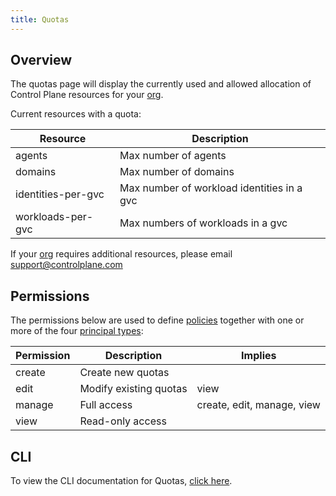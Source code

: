 ```yaml
---
title: Quotas
---
```


## Overview

The quotas page will display the currently used and allowed allocation of Control Plane resources for your [org](org).

Current resources with a quota:

| Resource           | Description                                |
| ------------------ | ------------------------------------------ |
| agents             | Max number of agents                       |
| domains            | Max number of domains                      |
| identities-per-gvc | Max number of workload identities in a gvc |
| workloads-per-gvc  | Max numbers of workloads in a gvc          |

If your [org](org) requires additional resources, please email [support@controlplane.com](mailto:support@controlplane.com)

## Permissions

The permissions below are used to define [policies](policy) together with one or more of the four [principal types](/concepts/principal_types):

| Permission | Description            | Implies                    |
| ---------- | ---------------------- | -------------------------- |
| create     | Create new quotas      |                            |
| edit       | Modify existing quotas | view                       |
| manage     | Full access            | create, edit, manage, view |
| view       | Read-only access       |                            |

## CLI

To view the CLI documentation for Quotas, [click here](cli#quota).
